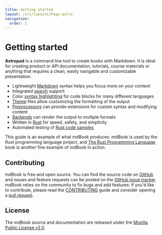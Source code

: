```yaml
---
title: Getting started
layout: /src/layouts/Page.astro
navigation:
  order: 1
---
```


# Getting started

**Astropad** is a command line tool to create books with Markdown.
It is ideal for creating product or API documentation, tutorials, course materials or anything that requires a clean,
easily navigable and customizable presentation.

- Lightweight [Markdown] syntax helps you focus more on your content
- Integrated [search] support
- Color [syntax highlighting] for code blocks for many different languages
- [Theme] files allow customizing the formatting of the output
- [Preprocessors] can provide extensions for custom syntax and modifying content
- [Backends] can render the output to multiple formats
- Written in [Rust] for speed, safety, and simplicity
- Automated testing of [Rust code samples]

This guide is an example of what mdBook produces.
mdBook is used by the Rust programming language project, and [The Rust Programming Language][trpl] book is another fine example of mdBook in action.

[markdown]: format/markdown.md
[search]: guide/reading.md#search
[syntax highlighting]: format/theme/syntax-highlighting.md
[theme]: format/theme/index.html
[preprocessors]: format/configuration/preprocessors.md
[backends]: format/configuration/renderers.md
[rust]: https://www.rust-lang.org/
[trpl]: https://doc.rust-lang.org/book/
[rust code samples]: cli/test.md

## Contributing

mdBook is free and open source. You can find the source code on
[GitHub](https://github.com/rust-lang/mdBook) and issues and feature requests can be posted on
the [GitHub issue tracker](https://github.com/rust-lang/mdBook/issues). mdBook relies on the community to fix bugs and
add features: if you'd like to contribute, please read
the [CONTRIBUTING](https://github.com/rust-lang/mdBook/blob/master/CONTRIBUTING.md) guide and consider opening
a [pull request](https://github.com/rust-lang/mdBook/pulls).

## License

The mdBook source and documentation are released under
the [Mozilla Public License v2.0](https://www.mozilla.org/MPL/2.0/).

